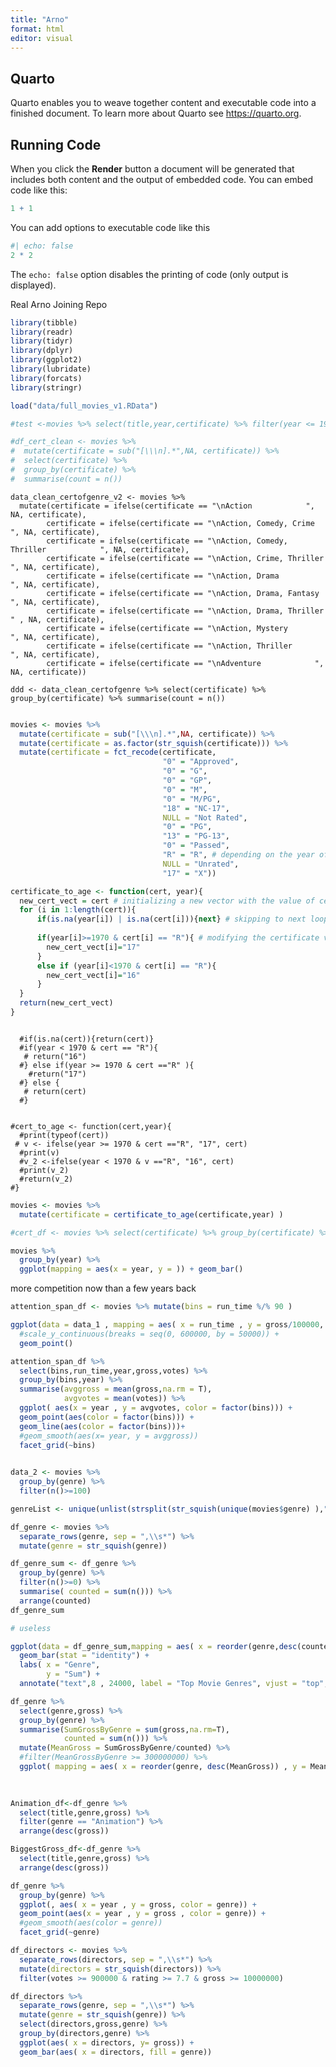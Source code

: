 ```yaml
---
title: "Arno"
format: html
editor: visual
---
```


## Quarto

Quarto enables you to weave together content and executable code into a finished document. To learn more about Quarto see <https://quarto.org>.

## Running Code

When you click the **Render** button a document will be generated that includes both content and the output of embedded code. You can embed code like this:

```r
1 + 1
```

You can add options to executable code like this

```r
#| echo: false
2 * 2
```

The `echo: false` option disables the printing of code (only output is displayed).

Real Arno Joining Repo

##########################################################################################################################
##########################################################################################################################
##########################################################################################################################
```r
library(tibble)
library(readr)
library(tidyr)
library(dplyr)
library(ggplot2)
library(lubridate)
library(forcats)
library(stringr)
```

```r
load("data/full_movies_v1.RData")
```

```r
#test <-movies %>% select(title,year,certificate) %>% filter(year <= 1970 & certificate == "R" | certificate == "X")
```

```r
#df_cert_clean <- movies %>% 
#  mutate(certificate = sub("[\\\n].*",NA, certificate)) %>% 
#  select(certificate) %>% 
#  group_by(certificate) %>% 
#  summarise(count = n())
```

```{}
data_clean_certofgenre_v2 <- movies %>% 
  mutate(certificate = ifelse(certificate == "\nAction            ", NA, certificate), 
        certificate = ifelse(certificate == "\nAction, Comedy, Crime            ", NA, certificate),
        certificate = ifelse(certificate == "\nAction, Comedy, Thriller            ", NA, certificate),
        certificate = ifelse(certificate == "\nAction, Crime, Thriller            ", NA, certificate),
        certificate = ifelse(certificate == "\nAction, Drama            ", NA, certificate),
        certificate = ifelse(certificate == "\nAction, Drama, Fantasy            ", NA, certificate),
        certificate = ifelse(certificate == "\nAction, Drama, Thriller            " , NA, certificate),
        certificate = ifelse(certificate == "\nAction, Mystery            ", NA, certificate),
        certificate = ifelse(certificate == "\nAction, Thriller            ", NA, certificate),
        certificate = ifelse(certificate == "\nAdventure            ", NA, certificate))

ddd <- data_clean_certofgenre %>% select(certificate) %>% group_by(certificate) %>% summarise(count = n()) 
  
```

```r
movies <- movies %>% 
  mutate(certificate = sub("[\\\n].*",NA, certificate)) %>% 
  mutate(certificate = as.factor(str_squish(certificate))) %>%
  mutate(certificate = fct_recode(certificate, 
                                  "0" = "Approved",
                                  "0" = "G",
                                  "0" = "GP",
                                  "0" = "M",
                                  "0" = "M/PG",
                                  "18" = "NC-17", 
                                  NULL = "Not Rated",
                                  "0" = "PG",
                                  "13" = "PG-13", 
                                  "0" = "Passed",
                                  "R" = "R", # depending on the year of release of the movie the certificate corresponds to a different age, it will be dealt with in a later function.
                                  NULL = "Unrated",
                                  "17" = "X"))
```

```r
certificate_to_age <- function(cert, year){
  new_cert_vect = cert # initializing a new vector with the value of certificate
  for (i in 1:length(cert)){
      if(is.na(year[i]) | is.na(cert[i])){next} # skipping to next loop if either value is NA
    
      if(year[i]>=1970 & cert[i] == "R"){ # modifying the certificate value "R" to 17 if the year is above 1970
        new_cert_vect[i]="17"
      }
      else if (year[i]<1970 & cert[i] == "R"){
        new_cert_vect[i]="16"
      }
  }
  return(new_cert_vect)  
}
```

```{}
  
  #if(is.na(cert)){return(cert)}
  #if(year < 1970 & cert == "R"){
   # return("16")
  #} else if(year >= 1970 & cert =="R" ){
    #return("17")
  #} else {
   # return(cert)
  #}


#cert_to_age <- function(cert,year){
  #print(typeof(cert))
 # v <- ifelse(year >= 1970 & cert =="R", "17", cert)
  #print(v)
  #v_2 <-ifelse(year < 1970 & v =="R", "16", cert)
  #print(v_2)
  #return(v_2)
#}
```

```r
movies <- movies %>%
  mutate(certificate = certificate_to_age(certificate,year) ) 

#cert_df <- movies %>% select(certificate) %>% group_by(certificate) %>% summarise(count = n()) 
```





```r
movies %>% 
  group_by(year) %>%
  ggplot(mapping = aes(x = year, y = )) + geom_bar()

```

more competition now than a few years back

```r
attention_span_df <- movies %>% mutate(bins = run_time %/% 90 )

ggplot(data = data_1 , mapping = aes( x = run_time , y = gross/100000, color = year )) +
  #scale_y_continuous(breaks = seq(0, 600000, by = 50000)) +
  geom_point() 
```
```r
attention_span_df %>% 
  select(bins,run_time,year,gross,votes) %>%
  group_by(bins,year) %>%
  summarise(avggross = mean(gross,na.rm = T),
            avgvotes = mean(votes)) %>%
  ggplot( aes(x = year , y = avgvotes, color = factor(bins))) +
  geom_point(aes(color = factor(bins))) +
  geom_line(aes(color = factor(bins)))+
  #geom_smooth(aes(x= year, y = avggross))
  facet_grid(~bins)
  
```


```r
data_2 <- movies %>%
  group_by(genre) %>%
  filter(n()>=100)
```

```r
genreList <- unique(unlist(strsplit(str_squish(unique(movies$genre) ),"," )))

df_genre <- movies %>%
  separate_rows(genre, sep = ",\\s*") %>%
  mutate(genre = str_squish(genre))
```

```r
df_genre_sum <- df_genre %>%
  group_by(genre) %>%
  filter(n()>=0) %>%
  summarise( counted = sum(n())) %>%
  arrange(counted)
df_genre_sum

# useless
```


```r
ggplot(data = df_genre_sum,mapping = aes( x = reorder(genre,desc(counted)), y = counted ))+
  geom_bar(stat = "identity") + 
  labs( x = "Genre",
        y = "Sum") +
  annotate("text",8 , 24000, label = "Top Movie Genres", vjust = "top", hjust = "right")
```

```r
df_genre %>%
  select(genre,gross) %>%
  group_by(genre) %>% 
  summarise(SumGrossByGenre = sum(gross,na.rm=T),
            counted = sum(n())) %>%
  mutate(MeanGross = SumGrossByGenre/counted) %>%
  #filter(MeanGrossByGenre >= 300000000) %>%
  ggplot( mapping = aes( x = reorder(genre, desc(MeanGross)) , y = MeanGross)) + geom_bar(stat = "identity") + labs( x = "Genre")
  
  
```

```r
Animation_df<-df_genre %>% 
  select(title,genre,gross) %>%
  filter(genre == "Animation") %>%
  arrange(desc(gross))
```

```r
BiggestGross_df<-df_genre %>% 
  select(title,genre,gross) %>%
  arrange(desc(gross))
```

```r
df_genre %>%
  group_by(genre) %>%
  ggplot(, aes( x = year , y = gross, color = genre)) + 
  geom_point(aes(x = year , y = gross , color = genre)) +
  #geom_smooth(aes(color = genre))
  facet_grid(~genre)

```





```r
df_directors <- movies %>%
  separate_rows(directors, sep = ",\\s*") %>%
  mutate(directors = str_squish(directors)) %>%
  filter(votes >= 900000 & rating >= 7.7 & gross >= 10000000)
```

```r
df_directors %>%
  separate_rows(genre, sep = ",\\s*") %>%
  mutate(genre = str_squish(genre)) %>%
  select(directors,gross,genre) %>%
  group_by(directors,genre) %>%
  ggplot(aes( x = directors, y= gross)) +
  geom_bar(aes( x = directors, fill = genre))
```
